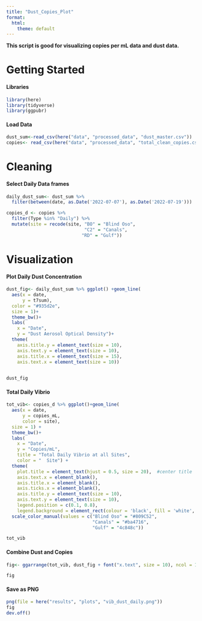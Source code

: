 ```yaml
---
title: "Dust_Copies_Plot"
format:
  html:
    theme: default
---
```


**This script is good for visualizing copies per mL data and dust data.**

# Getting Started 

#### Libraries 

```r
library(here)
library(tidyverse)
library(ggpubr)
```

#### Load Data

```r
dust_sum<-read_csv(here("data", "processed_data", "dust_master.csv")) 
copies<- read_csv(here("data", "processed_data", "total_clean_copies.csv")) 
```

# Cleaning

#### Select Daily Data frames

```r
daily_dust_sum<- dust_sum %>%
  filter(between(date, as.Date('2022-07-07'), as.Date('2022-07-19'))) 

copies_d <- copies %>%
  filter(Type %in% "Daily") %>%
  mutate(site = recode(site, "BO" = "Blind Oso",
                             "C2" = "Canals",
                            "RD" = "Gulf"))

```

# Visualization

#### Plot Daily Dust Concentration

```r
dust_fig<- daily_dust_sum %>% ggplot() +geom_line(
  aes(x = date,
      y = t7sum),
  color = "#935d2e",
  size = 1)+
  theme_bw()+
  labs(
    x = "Date",
    y = "Dust Aerosol Optical Density")+
  theme(
    axis.title.y = element_text(size = 10),
    axis.text.y = element_text(size = 10),
    axis.title.x = element_text(size = 15),
    axis.text.x = element_text(size = 10))
  

dust_fig
```

#### Total Daily Vibrio

```r
tot_vib<- copies_d %>% ggplot()+geom_line(
  aes(x = date,
      y = copies_mL,
      color = site),
  size = 1) +
  theme_bw()+
  labs(
    x = "Date",
    y = "Copies/mL",
    title = "Total Daily Vibrio at all Sites",
    color = "  Site") +
  theme(
    plot.title = element_text(hjust = 0.5, size = 20),  #center title
    axis.text.x = element_blank(),
    axis.title.x = element_blank(),
    axis.ticks.x = element_blank(),
    axis.title.y = element_text(size = 10),
    axis.text.y = element_text(size = 10),
    legend.position = c(0.1, 0.8),
    legend.background = element_rect(colour = 'black', fill = 'white', linetype='solid')) + #Moves legend onto plot 
  scale_color_manual(values = c("Blind Oso" = "#809C52",
                                "Canals" = "#ba4716",
                                "Gulf" = "4c848c"))

tot_vib
```

#### Combine Dust and Copies

```r
fig<- ggarrange(tot_vib, dust_fig + font("x.text", size = 10), ncol = 1, nrow = 2,align = "v")

fig
```

#### Save as PNG

```r
png(file = here("results", "plots", "vib_dust_daily.png"))
fig
dev.off()
```
